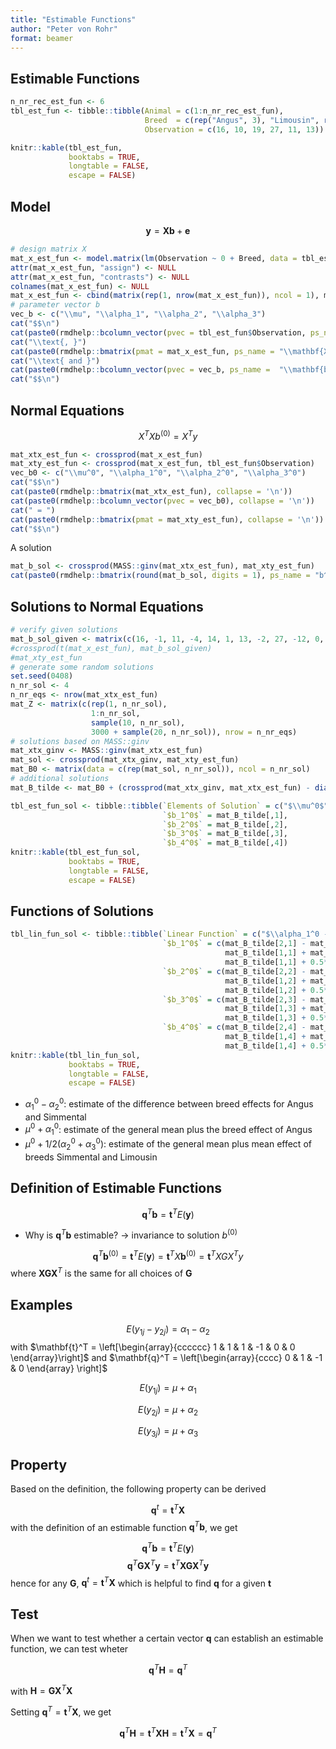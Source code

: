```yaml
---
title: "Estimable Functions"
author: "Peter von Rohr"
format: beamer
---
```


## Estimable Functions

```r
n_nr_rec_est_fun <- 6
tbl_est_fun <- tibble::tibble(Animal = c(1:n_nr_rec_est_fun),
                              Breed  = c(rep("Angus", 3), "Limousin", rep("Simmental", 2)),
                              Observation = c(16, 10, 19, 27, 11, 13))

knitr::kable(tbl_est_fun,
             booktabs = TRUE,
             longtable = FALSE,
             escape = FALSE)
```


## Model

$$\mathbf{y} = \mathbf{Xb} + \mathbf{e}$$

```r
# design matrix X
mat_x_est_fun <- model.matrix(lm(Observation ~ 0 + Breed, data = tbl_est_fun))
attr(mat_x_est_fun, "assign") <- NULL
attr(mat_x_est_fun, "contrasts") <- NULL
colnames(mat_x_est_fun) <- NULL
mat_x_est_fun <- cbind(matrix(rep(1, nrow(mat_x_est_fun)), ncol = 1), mat_x_est_fun)
# parameter vector b
vec_b <- c("\\mu", "\\alpha_1", "\\alpha_2", "\\alpha_3")
cat("$$\n")
cat(paste0(rmdhelp::bcolumn_vector(pvec = tbl_est_fun$Observation, ps_name = "\\mathbf{y}"), collapse = '\n'))
cat("\\text{, }")
cat(paste0(rmdhelp::bmatrix(pmat = mat_x_est_fun, ps_name = "\\mathbf{X}"), collapse = "\n"))
cat("\\text{ and }")
cat(paste0(rmdhelp::bcolumn_vector(pvec = vec_b, ps_name =  "\\mathbf{b}"), collapse = "\n"), "\n")
cat("$$\n")
```


## Normal Equations

$$ X^TXb^{(0)} = X^Ty$$

```r
mat_xtx_est_fun <- crossprod(mat_x_est_fun)
mat_xty_est_fun <- crossprod(mat_x_est_fun, tbl_est_fun$Observation)
vec_b0 <- c("\\mu^0", "\\alpha_1^0", "\\alpha_2^0", "\\alpha_3^0")
cat("$$\n")
cat(paste0(rmdhelp::bmatrix(mat_xtx_est_fun), collapse = '\n'))
cat(paste0(rmdhelp::bcolumn_vector(pvec = vec_b0), collapse = '\n'))
cat(" = ")
cat(paste0(rmdhelp::bmatrix(pmat = mat_xty_est_fun), collapse = '\n'))
cat("$$\n")
```

A solution

```r
mat_b_sol <- crossprod(MASS::ginv(mat_xtx_est_fun), mat_xty_est_fun)
cat(paste0(rmdhelp::bmatrix(round(mat_b_sol, digits = 1), ps_name = "b^{(0)}", ps_env = "$$"), collapse = '\n'))

```


## Solutions to Normal Equations

```r
# verify given solutions
mat_b_sol_given <- matrix(c(16, -1, 11, -4, 14, 1, 13, -2, 27, -12, 0, -15,-2982, 2997, 3009, 2994), ncol = 4)
#crossprod(t(mat_x_est_fun), mat_b_sol_given)
#mat_xty_est_fun
# generate some random solutions
set.seed(0408)
n_nr_sol <- 4
n_nr_eqs <- nrow(mat_xtx_est_fun)
mat_Z <- matrix(c(rep(1, n_nr_sol),
                  1:n_nr_sol,
                  sample(10, n_nr_sol),
                  3000 + sample(20, n_nr_sol)), nrow = n_nr_eqs)
# solutions based on MASS::ginv
mat_xtx_ginv <- MASS::ginv(mat_xtx_est_fun)
mat_sol <- crossprod(mat_xtx_ginv, mat_xty_est_fun)
mat_B0 <- matrix(data = c(rep(mat_sol, n_nr_sol)), ncol = n_nr_sol)
# additional solutions
mat_B_tilde <- mat_B0 + (crossprod(mat_xtx_ginv, mat_xtx_est_fun) - diag(nrow = n_nr_sol)) %*% mat_Z

```

```r
tbl_est_fun_sol <- tibble::tibble(`Elements of Solution` = c("$\\mu^0$", "$\\alpha_1^0$", "$\\alpha_2^0$", "$\\alpha_3^0$"),
                                  `$b_1^0$` = mat_B_tilde[,1],
                                  `$b_2^0$` = mat_B_tilde[,2],
                                  `$b_3^0$` = mat_B_tilde[,3],
                                  `$b_4^0$` = mat_B_tilde[,4])
knitr::kable(tbl_est_fun_sol,
             booktabs = TRUE,
             longtable = FALSE,
             escape = FALSE)
```


## Functions of Solutions

```r
tbl_lin_fun_sol <- tibble::tibble(`Linear Function` = c("$\\alpha_1^0 - \\alpha_2^0$", "$\\mu^0 + \\alpha_1^0$", "$\\mu^0 + 1/2(\\alpha_2^0 + \\alpha_3^0)$"),
                                  `$b_1^0$` = c(mat_B_tilde[2,1] - mat_B_tilde[3,1], 
                                                mat_B_tilde[1,1] + mat_B_tilde[2,1], 
                                                mat_B_tilde[1,1] + 0.5*(mat_B_tilde[3,1]+mat_B_tilde[4,1])),
                                  `$b_2^0$` = c(mat_B_tilde[2,2] - mat_B_tilde[3,2], 
                                                mat_B_tilde[1,2] + mat_B_tilde[2,2], 
                                                mat_B_tilde[1,2] + 0.5*(mat_B_tilde[3,2]+mat_B_tilde[4,2])),
                                  `$b_3^0$` = c(mat_B_tilde[2,3] - mat_B_tilde[3,3], 
                                                mat_B_tilde[1,3] + mat_B_tilde[2,3], 
                                                mat_B_tilde[1,3] + 0.5*(mat_B_tilde[3,3]+mat_B_tilde[4,3])),
                                  `$b_4^0$` = c(mat_B_tilde[2,4] - mat_B_tilde[3,4], 
                                                mat_B_tilde[1,4] + mat_B_tilde[2,4], 
                                                mat_B_tilde[1,4] + 0.5*(mat_B_tilde[3,4]+mat_B_tilde[4,4])))
knitr::kable(tbl_lin_fun_sol,
             booktabs = TRUE,
             longtable = FALSE,
             escape = FALSE)
```

* $\alpha_1^0 - \alpha_2^0$: estimate of the difference between breed effects for Angus and Simmental
* $\mu^0 + \alpha_1^0$: estimate of the general mean plus the breed effect of Angus
* $\mu^0 + 1/2(\alpha_2^0 + \alpha_3^0)$: estimate of the general mean plus mean effect of breeds Simmental and Limousin


## Definition of Estimable Functions 

$$\mathbf{q}^T\mathbf{b} = \mathbf{t}^TE(\mathbf{y})$$

* Why is $\mathbf{q}^T\mathbf{b}$ estimable? $\rightarrow$ invariance to solution $b^{(0)}$
 
$$\mathbf{q}^T\mathbf{b}^{(0)} = \mathbf{t}^TE(\mathbf{y}) = \mathbf{t}^T X\mathbf{b}^{(0)} = \mathbf{t}^T XGX^Ty$$
where $\mathbf{XGX}^T$ is the same for all choices of $\mathbf{G}$


## Examples

$$E(y_{1j} - y_{2j}) = \alpha_1 - \alpha_2$$
with $\mathbf{t}^T = \left[\begin{array}{cccccc}  1 & 1 & 1 & -1 & 0 & 0 \end{array}\right]$ and $\mathbf{q}^T = \left[\begin{array}{cccc} 0 & 1 & -1 & 0 \end{array} \right]$

$$E(y_{1j}) = \mu + \alpha_1$$

$$E(y_{2j}) = \mu + \alpha_2$$

$$E(y_{3j}) = \mu + \alpha_3$$

## Property

Based on the definition, the following property can be derived

$$\mathbf{q}^t = \mathbf{t}^T\mathbf{X}$$
with the definition of an estimable function $\mathbf{q}^T\mathbf{b}$, we get 

$$\mathbf{q}^T\mathbf{b} = \mathbf{t}^TE(\mathbf{y})$$
$$\mathbf{q}^T\mathbf{G}\mathbf{X}^T\mathbf{y} = \mathbf{t}^T\mathbf{X}\mathbf{G}\mathbf{X}^T\mathbf{y}$$
hence for any $\mathbf{G}$, $\mathbf{q}^t = \mathbf{t}^T\mathbf{X}$ which is helpful to find $\mathbf{q}$ for a given $\mathbf{t}$


## Test

When we want to test whether a certain vector $\mathbf{q}$ can establish an estimable function, we can test wheter

$$\mathbf{q}^T\mathbf{H} = \mathbf{q}^T$$

with $\mathbf{H} = \mathbf{GX}^T\mathbf{X}$

Setting $\mathbf{q}^T = \mathbf{t}^T\mathbf{X}$, we get 

$$\mathbf{q}^T\mathbf{H} = \mathbf{t}^T\mathbf{X}\mathbf{H} = \mathbf{t}^T\mathbf{X} =  \mathbf{q}^T $$


